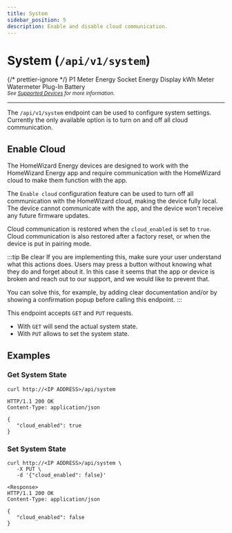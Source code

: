 ```yaml
---
title: System
sidebar_position: 5
description: Enable and disable cloud communication.
---
```



# System (`/api/v1/system`)

{/* prettier-ignore */}
<Badge color='hw-green' icon='mdi:check' subtext='Supported'>P1 Meter</Badge>
<Badge color='hw-green' icon='mdi:check' subtext='Supported'>Energy Socket</Badge>
<Badge color='hw-grey' icon='mdi:close' subtext='Not supported'>Energy Display</Badge>
<Badge color='hw-green' icon='mdi:check' subtext='Supported'>kWh Meter</Badge>
<Badge color='hw-green' icon='mdi:check' subtext='Supported'>Watermeter</Badge>
<Badge color='hw-orange' icon='mdi:check' subtext='Supported in v2'>Plug-In Battery</Badge>
<br />
<sub>_See [Supported Devices](/docs/introduction#devices) for more information._</sub>

---

The `/api/v1/system` endpoint can be used to configure system settings. Currently the only available option is to turn on and off all cloud communication.

## Enable Cloud

The HomeWizard Energy devices are designed to work with the HomeWizard Energy app and require communication with the HomeWizard cloud to make them function with the app.

The `Enable cloud` configuration feature can be used to turn off all communication with the HomeWizard cloud, making the device fully local. The device cannot communicate with the app, and the device won't receive any future firmware updates.

Cloud communication is restored when the `cloud_enabled` is set to `true`. Cloud communication is also restored after a factory reset, or when the device is put in pairing mode.

:::tip Be clear
If you are implementing this, make sure your user understand what this actions does. Users may press a button without knowing what they do and forget about it. In this case it seems that the app or device is broken and reach out to our support, and we would like to prevent that.

You can solve this, for example, by adding clear documentation and/or by showing a confirmation popup before calling this endpoint.
:::

This endpoint accepts `GET` and `PUT` requests.

-   With `GET` will send the actual system state.
-   With `PUT` allows to set the system state.

## Examples

### Get System State

```http title="Request"
curl http://<IP ADDRESS>/api/system
```

```http title="Response"
HTTP/1.1 200 OK
Content-Type: application/json

{
   "cloud_enabled": true
}
```

### Set System State

```http title="Request"
curl http://<IP ADDRESS>/api/system \
   -X PUT \
   -d '{"cloud_enabled": false}'
```

```http title="Response"
<Response>
HTTP/1.1 200 OK
Content-Type: application/json

{
   "cloud_enabled": false
}
```
